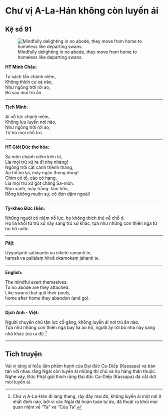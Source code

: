# Chư vị A-La-Hán không còn luyến ái {- #chu-vi-a-la-han-khong-con-luyen-ai}

## Kệ số 91 {- #ke-so-91}

![Mindfully delighting in no abode, they move from home to homeless like departing swans.](images/kinh-phap-cu-ke-so-91-dhammapada-verse-91.jpg){fig-align="center" .lightbox}

**HT Minh Châu:**

Tự sách tấn chánh niệm,  
Không thích cư xá nào,  
Như ngỗng trời rời ao,  
Bỏ sau mọi trú ẩn.  

<hr class="divider">

**Tịch Minh:**

Ai nỗ lực chánh niệm,  
Không lưu luyến nơi nào,  
Như ngỗng trời rời ao,  
Từ bỏ mọi chỗ trú.  

<hr class="divider">

**HT Giới Đức thơ hóa:**

Sa môn chánh niệm kiên trì,  
Lìa mọi trú xứ ra đi nhẹ nhàng!  
Ngỗng trời cất cánh thênh thang,  
Ao hồ bỏ lại, mây ngàn thong dong!  
Chim có tổ, cáo có hang,  
Lìa mọi trú xứ gót chàng Sa-môn.  
Non xanh, mây trắng: tâm hồn,  
Rỗng không muôn sự, cô đơn dặm ngoài!  

<hr class="divider">

**Tỳ-kheo Đức Hiền:**

Những người có niệm nỗ lực, họ không thích thú về chỗ ở.  
Họ lìa khỏi từ trú xứ này sang trú xứ khác, tựa như những con thiên nga từ bỏ hồ nước.  

<hr class="divider">

**Pāḷi:**

Uyyuñjanti satimanto na nikete ramanti te,  
haṃsā va pallalaṃ hitvā okamokaṃ jahanti te.  

<hr class="divider">

**English:**

The mindful exert themselves.  
To no abode are they attached.  
Like swans that quit their pools,  
home after home they abandon (and go).  

<hr class="divider">

**Dịch Anh - Việt:**

Người chuyên chú tận lực cố gắng, không luyến ái nơi trú ẩn nào.  
Tựa như những con thiên nga bay lìa ao hồ, người ấy rời bỏ nhà này sang nhà khác (và ra đi) [^1]  

<hr class="divider">

## Tích truyện {- #tich-truyen}

Vài vị tăng sĩ hiểu lầm phẩm hạnh của Ðại đức Ca-Diếp (Kassapa) và bàn tán với nhau rằng Ngài còn luyến ái những thí chủ và họ hàng thân thuộc. Nghe vậy, Ðức Phật giải thích rằng Ðại đức Ca-Diếp (Kassapa) đã cắt dứt mọi luyến ái.

[^1]: Chư vị A-La-Hán đi lang thang, rày đây mai đó, không luyến ái một nơi ở nhất định nào, bởi vì các Ngài đã hoàn toàn tự do, đã thoát ra khỏi mọi quan niệm về "Ta" và "Của Ta".
